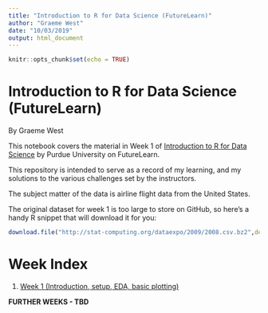 ```yaml
---
title: "Introduction to R for Data Science (FutureLearn)"
author: "Graeme West"
date: "10/03/2019"
output: html_document
---
```


```r
knitr::opts_chunk$set(echo = TRUE)
```

# Introduction to R for Data Science (FutureLearn)

By Graeme West

This notebook covers the material in Week 1 of [Introduction to R for Data Science](https://www.futurelearn.com/courses/data-science/5) by Purdue University on FutureLearn.

This repository is intended to serve as a record of my learning, and my solutions to the various challenges set by the instructors.

The subject matter of the data is airline flight data from the United States.

The original dataset for week 1 is too large to store on GitHub, so here's a handy R snippet that will download it for you:
```r
download.file("http://stat-computing.org/dataexpo/2009/2008.csv.bz2",destfile="datasets/2008.csv.bz2",method="libcurl")
```


# Week Index

1. [Week 1 (Introduction, setup, EDA, basic plotting)](Intro_to_R_Week_1.Rmd)

**FURTHER WEEKS - TBD**